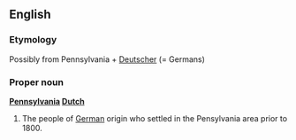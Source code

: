==English==

===Etymology===
Possibly from Pennsylvania + [[Deutscher]] (= Germans)

===Proper noun===
{{wikipedia}}
'''[[Pennsylvania]] [[Dutch]]'''

#The people of [[German]] origin who settled in the Pensylvania area prior to 1800.
